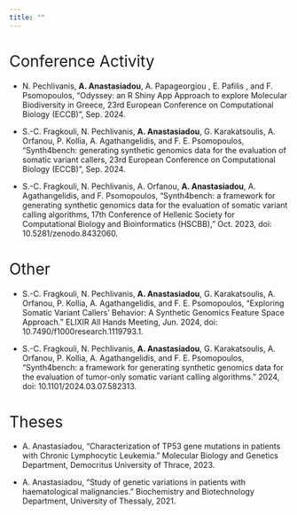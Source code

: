 ```yaml
---
title: ""
---
```


# [Conference Activity]{style="font-weight:400;"}

- N. Pechlivanis, **A. Anastasiadou**, A. Papageorgiou , E. Pafilis , and F. Psomopoulos, “Οdyssey: an R Shiny App Approach to explore Molecular Biodiversity in Greece, 23rd European Conference on Computational Biology (ECCB)”, Sep. 2024.

- S.-C. Fragkouli, N. Pechlivanis, **A. Anastasiadou**, G. Karakatsoulis, A. Orfanou, P. Kollia, A. Agathangelidis, and F. E. Psomopoulos, “Synth4bench: generating synthetic genomics data for the evaluation of somatic variant callers, 23rd European Conference on Computational Biology (ECCB)”, Sep. 2024.


- S.-C. Fragkouli, N. Pechlivanis, A. Orfanou, **A. Anastasiadou**, A. Agathangelidis, and F. Psomopoulos, “Synth4bench: a framework for generating synthetic genomics data for the evaluation of somatic variant calling algorithms, 17th Conference of Hellenic Society for Computational Biology and Bioinformatics (HSCBB),” Oct. 2023, doi: 10.5281/zenodo.8432060.



# [Other]{style="font-weight:400;"}
- S.-C. Fragkouli, N. Pechlivanis, **A. Anastasiadou**, G. Karakatsoulis, A. Orfanou, P. Kollia, A. Agathangelidis, and F. E. Psomopoulos, “Exploring Somatic Variant Callers’ Behavior: A Synthetic Genomics Feature Space Approach.” ELIXIR All Hands Meeting, Jun. 2024, doi: 10.7490/f1000research.1119793.1.

- S.-C. Fragkouli, N. Pechlivanis, **A. Anastasiadou**, G. Karakatsoulis, A. Orfanou, P. Kollia, A. Agathangelidis, and F. E. Psomopoulos, “Synth4bench: a framework for generating synthetic genomics data for the evaluation of tumor-only somatic variant calling algorithms.” 2024, doi: 10.1101/2024.03.07.582313.


# [Theses]{style="font-weight:400;"}
- A. Anastasiadou, “Characterization of TP53 gene mutations in patients with Chronic Lymphocytic Leukemia.”  Molecular Biology and Genetics Department, Democritus University of Thrace, 2023.

- A. Anastasiadou, “Study of genetic variations in patients with haematological malignancies.” Biochemistry and Biotechnology Department, University of Thessaly, 2021.



